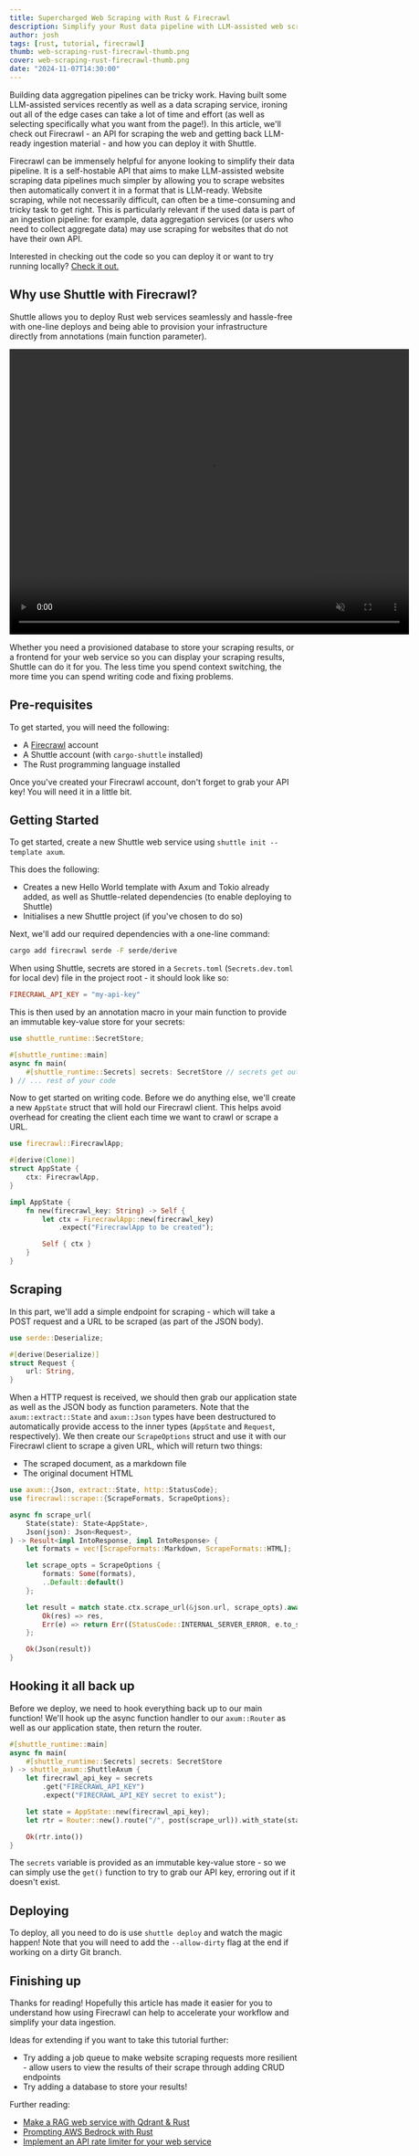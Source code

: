 ```yaml
---
title: Supercharged Web Scraping with Rust & Firecrawl
description: Simplify your Rust data pipeline with LLM-assisted web scraping
author: josh
tags: [rust, tutorial, firecrawl]
thumb: web-scraping-rust-firecrawl-thumb.png
cover: web-scraping-rust-firecrawl-thumb.png
date: "2024-11-07T14:30:00"
---
```


Building data aggregation pipelines can be tricky work. Having built some LLM-assisted services recently as well as a data scraping service, ironing out all of the edge cases can take a lot of time and effort (as well as selecting specifically what you want from the page!). In this article, we'll check out Firecrawl - an API for scraping the web and getting back LLM-ready ingestion material - and how you can deploy it with Shuttle.

Firecrawl can be immensely helpful for anyone looking to simplify their data pipeline. It is a self-hostable API that aims to make LLM-assisted website scraping data pipelines much simpler by allowing you to scrape websites then automatically convert it in a format that is LLM-ready. Website scraping, while not necessarily difficult, can often be a time-consuming and tricky task to get right. This is particularly relevant if the used data is part of an ingestion pipeline: for example, data aggregation services (or users who need to collect aggregate data) may use scraping for websites that do not have their own API.

Interested in checking out the code so you can deploy it or want to try running locally? [Check it out.](https://github.com/joshua-mo-143/shuttle-firecrawl-ex)

## Why use Shuttle with Firecrawl?

Shuttle allows you to deploy Rust web services seamlessly and hassle-free with one-line deploys and being able to provision your infrastructure directly from annotations (main function parameter).

<video width="700" height="500" loop autoPlay muted>
    <source src="/videos/blog/htmx-with-rust.mp4" type="video/mp4"></source>
    Your browser does not support the video tag.
</video>

Whether you need a provisioned database to store your scraping results, or a frontend for your web service so you can display your scraping results, Shuttle can do it for you. The less time you spend context switching, the more time you can spend writing code and fixing problems.

## Pre-requisites

To get started, you will need the following:

- A [Firecrawl](https://www.firecrawl.dev/) account
- A Shuttle account (with `cargo-shuttle` installed)
- The Rust programming language installed

Once you've created your Firecrawl account, don't forget to grab your API key! You will need it in a little bit.

## Getting Started

To get started, create a new Shuttle web service using `shuttle init --template axum`.

This does the following:

- Creates a new Hello World template with Axum and Tokio already added, as well as Shuttle-related dependencies (to enable deploying to Shuttle)
- Initialises a new Shuttle project (if you've chosen to do so)

Next, we'll add our required dependencies with a one-line command:

```bash
cargo add firecrawl serde -F serde/derive
```

When using Shuttle, secrets are stored in a `Secrets.toml` (`Secrets.dev.toml` for local dev) file in the project root - it should look like so:

```toml
FIRECRAWL_API_KEY = "my-api-key"
```

This is then used by an annotation macro in your main function to provide an immutable key-value store for your secrets:

```rust
use shuttle_runtime::SecretStore;

#[shuttle_runtime::main]
async fn main(
    #[shuttle_runtime::Secrets] secrets: SecretStore // secrets get outputted as a variable here
) // ... rest of your code
```

Now to get started on writing code. Before we do anything else, we'll create a new `AppState` struct that will hold our Firecrawl client. This helps avoid overhead for creating the client each time we want to crawl or scrape a URL.

```rust
use firecrawl::FirecrawlApp;

#[derive(Clone)]
struct AppState {
    ctx: FirecrawlApp,
}

impl AppState {
    fn new(firecrawl_key: String) -> Self {
        let ctx = FirecrawlApp::new(firecrawl_key)
            .expect("FirecrawlApp to be created");

        Self { ctx }
    }
}
```

## Scraping

In this part, we'll add a simple endpoint for scraping - which will take a POST request and a URL to be scraped (as part of the JSON body).

```rust
use serde::Deserialize;

#[derive(Deserialize)]
struct Request {
    url: String,
}
```

When a HTTP request is received, we should then grab our application state as well as the JSON body as function parameters. Note that the `axum::extract::State` and `axum::Json` types have been destructured to automatically provide access to the inner types (`AppState` and `Request`, respectively). We then create our `ScrapeOptions` struct and use it with our Firecrawl client to scrape a given URL, which will return two things:

- The scraped document, as a markdown file
- The original document HTML

```rust
use axum::{Json, extract::State, http::StatusCode};
use firecrawl::scrape::{ScrapeFormats, ScrapeOptions};

async fn scrape_url(
    State(state): State<AppState>,
    Json(json): Json<Request>,
) -> Result<impl IntoResponse, impl IntoResponse> {
    let formats = vec![ScrapeFormats::Markdown, ScrapeFormats::HTML];

    let scrape_opts = ScrapeOptions {
        formats: Some(formats),
        ..Default::default()
    };

    let result = match state.ctx.scrape_url(&json.url, scrape_opts).await {
        Ok(res) => res,
        Err(e) => return Err((StatusCode::INTERNAL_SERVER_ERROR, e.to_string())),
    };

    Ok(Json(result))
}
```

## Hooking it all back up

Before we deploy, we need to hook everything back up to our main function! We'll hook up the async function handler to our `axum::Router` as well as our application state, then return the router.

```rust
#[shuttle_runtime::main]
async fn main(
    #[shuttle_runtime::Secrets] secrets: SecretStore
) -> shuttle_axum::ShuttleAxum {
    let firecrawl_api_key = secrets
        .get("FIRECRAWL_API_KEY")
        .expect("FIRECRAWL_API_KEY secret to exist");

    let state = AppState::new(firecrawl_api_key);
    let rtr = Router::new().route("/", post(scrape_url)).with_state(state);

    Ok(rtr.into())
}
```

The `secrets` variable is provided as an immutable key-value store - so we can simply use the `get()`  function to try to grab our API key, erroring out if it doesn't exist.

## Deploying

To deploy, all you need to do is use `shuttle deploy` and watch the magic happen! Note that you will need to add the `--allow-dirty` flag at the end if working on a dirty Git branch.

## Finishing up

Thanks for reading! Hopefully this article has made it easier for you to understand how using Firecrawl can help to accelerate your workflow and simplify your data ingestion.

Ideas for extending if you want to take this tutorial further:

- Try adding a job queue to make website scraping requests more resilient - allow users to view the results of their scrape through adding CRUD endpoints
- Try adding a database to store your results!

Further reading:
- [Make a RAG web service with Qdrant & Rust](https://www.shuttle.dev/blog/2024/02/28/rag-llm-rust)
- [Prompting AWS Bedrock with Rust](https://www.shuttle.dev/blog/2024/05/10/prompting-aws-bedrock-rust)
- [Implement an API rate limiter for your web service](https://www.shuttle.dev/blog/2024/02/22/api-rate-limiting-rust)
